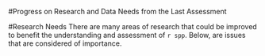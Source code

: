 <!-- ****************************RESEARCH NEEDS**************************** -->
#Progress on Research and Data Needs from the Last Assessment

#Research Needs
There are many areas of research that could be improved to benefit the understanding and assessment of `r spp`. Below, are issues that are considered of importance.

\begin{enumerate}

\item Due to limited data, new studies on maturity  for `r spp` would be beneficial.

\item Studies on stock structure and movement of `r spp`, particularly with regard to the winter-summer spawning migration of `r spp` and the likely trans-boundary movement of `r spp` between U.S. and Canadian waters seasonally.

\item The extent of spatial variability on productivity processes such as growth, recruitment, and maturity is currently unknown and would benefit from further research.

\end{enumerate}
